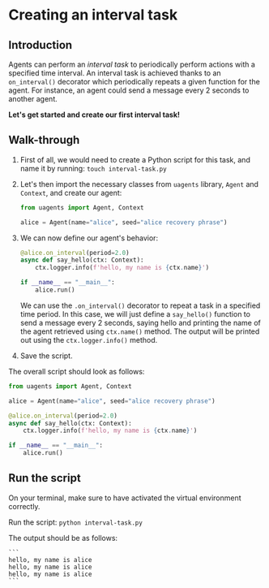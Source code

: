 # Creating an interval task

## Introduction

Agents can perform an _interval task_ to periodically perform actions with a specified time interval. An interval task is achieved thanks to an `on_interval()` decorator which periodically repeats a given function for the agent. For instance, an agent could send a message every 2 seconds to another agent.

**Let's get started and create our first interval task!**

## Walk-through

1. First of all, we would need to create a Python script for this task, and name it by running: `touch interval-task.py`
2. Let's then import the necessary classes from `uagents` library, `Agent` and `Context`, and create our agent:

   ```py copy
   from uagents import Agent, Context

   alice = Agent(name="alice", seed="alice recovery phrase")
   ```

3. We can now define our agent's behavior:

   ```py copy
   @alice.on_interval(period=2.0)
   async def say_hello(ctx: Context):
       ctx.logger.info(f'hello, my name is {ctx.name}')

   if __name__ == "__main__":
       alice.run()
   ```

   We can use the `.on_interval()` decorator to repeat a task in a specified time period. In this case, we will just define a `say_hello()` function to send a message every 2 seconds, saying hello and printing the name of the agent retrieved using `ctx.name()` method. The output will be printed out using the `ctx.logger.info()` method.

4. Save the script.

The overall script should look as follows:

```py copy filename="interval-task.py"
from uagents import Agent, Context

alice = Agent(name="alice", seed="alice recovery phrase")

@alice.on_interval(period=2.0)
async def say_hello(ctx: Context):
    ctx.logger.info(f'hello, my name is {ctx.name}')

if __name__ == "__main__":
    alice.run()
```

## Run the script

On your terminal, make sure to have activated the virtual environment correctly.

Run the script: `python interval-task.py`

The output should be as follows:

    ```
    hello, my name is alice
    hello, my name is alice
    hello, my name is alice
    ```
